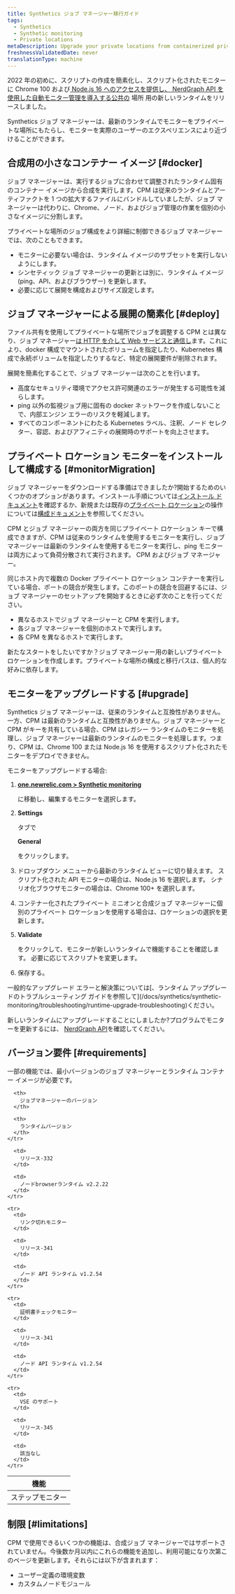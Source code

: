 ```yaml
---
title: Synthetics ジョブ マネージャー移行ガイド
tags:
  - Synthetics
  - Synthetic monitoring
  - Private locations
metaDescription: Upgrade your private locations from containerized private minion (CPM) to the synthetics job manager
freshnessValidatedDate: never
translationType: machine
---
```


2022 年の初めに、スクリプトの作成を簡素化し、スクリプト化されたモニターに Chrome 100 および[ Node.js 16](/docs/synthetics/synthetic-monitoring/using-monitors/new-runtime)[ へのアクセスを提供し、 NerdGraph API を使用した自動モニター管理を導入する公共の](/docs/apis/nerdgraph/examples/nerdgraph-synthetics-tutorial) 場所 用の新しいランタイムをリリースしました。

Synthetics ジョブ マネージャーは、最新のランタイムでモニターをプライベートな場所にもたらし、モニターを実際のユーザーのエクスペリエンスにより近づけることができます。

## 合成用の小さなコンテナー イメージ [#docker]

ジョブ マネージャーは、実行するジョブに合わせて調整されたランタイム固有のコンテナー イメージから合成を実行します。CPM は従来のランタイムとアーティファクトを 1 つの拡大するファイルにバンドルしていましたが、ジョブ マネージャーは代わりに、Chrome、ノード、およびジョブ管理の作業を個別の小さなイメージに分割します。

プライベートな場所のジョブ構成をより詳細に制御できるジョブ マネージャーでは、次のこともできます。

* モニターに必要ない場合は、ランタイム イメージのサブセットを実行しないようにします。
* シンセティック ジョブ マネージャーの更新とは別に、ランタイム イメージ (ping、API、およびブラウザー) を更新します。
* 必要に応じて展開を構成およびサイズ設定します。

## ジョブ マネージャーによる展開の簡素化 [#deploy]

ファイル共有を使用してプライベートな場所でジョブを調整する CPM とは異なり、ジョブ マネージャー[は HTTP を介して Web サービスと通信し](/docs/synthetics/synthetic-monitoring/private-locations/install-job-manager)ます。これにより、docker 構成でマウントされたボリュームを指定したり、Kubernetes 構成で永続ボリュームを指定したりするなど、特定の展開要件が削除されます。

展開を簡素化することで、ジョブ マネージャーは次のことを行います。

* 高度なセキュリティ環境でアクセス許可関連のエラーが発生する可能性を減らします。
* ping 以外の監視ジョブ用に固有の docker ネットワークを作成しないことで、内部エンジン エラーのリスクを軽減します。
* すべてのコンポーネントにわたる Kubernetes ラベル、注釈、ノード セレクター、容認、およびアフィニティの展開時のサポートを向上させます。

## プライベート ロケーション モニターをインストールして構成する [#monitorMigration]

ジョブ マネージャーをダウンロードする準備はできましたか?開始するためのいくつかのオプションがあります。インストール手順については[インストール ドキュメント](/docs/synthetics/synthetic-monitoring/private-locations/install-job-manager)を確認するか、新規または既存の[プライベート ロケーション](/docs/synthetics/synthetic-monitoring/private-locations/private-locations-overview-monitor-internal-sites-add-new-locations)の操作については[構成ドキュメント](/docs/synthetics/synthetic-monitoring/private-locations/job-manager-configuration)を参照してください。

CPM とジョブ マネージャーの両方を同じプライベート ロケーション キーで構成できますが、CPM は従来のランタイムを使用するモニターを実行し、ジョブ マネージャーは最新のランタイムを使用するモニターを実行し、ping モニターは両方によって負荷分散されて実行されます。 CPM およびジョブ マネージャー。

同じホスト内で複数の Docker プライベート ロケーション コンテナーを実行している場合、ポートの競合が発生します。このポートの競合を回避するには、ジョブ マネージャーのセットアップを開始するときに必ず次のことを行ってください。

* 異なるホストでジョブ マネージャーと CPM を実行します。
* 各ジョブ マネージャーを個別のホストで実行します。
* 各 CPM を異なるホストで実行します。

新たなスタートをしたいですか？ジョブ マネージャー用の新しいプライベート ロケーションを作成します。プライベートな場所の構成と移行パスは、個人的な好みに依存します。

## モニターをアップグレードする [#upgrade]

Synthetics ジョブ マネージャーは、従来のランタイムと互換性がありません。一方、CPM は最新のランタイムと互換性がありません。ジョブ マネージャーと CPM がキーを共有している場合、CPM はレガシー ランタイムのモニターを処理し、ジョブ マネージャーは最新のランタイムのモニターを処理します。つまり、CPM は、Chrome 100 または Node.js 16 を使用するスクリプト化されたモニターをデプロイできません。

モニターをアップグレードする場合:

1. <DoNotTranslate>**[one.newrelic.com > Synthetic monitoring](https://one.newrelic.com/synthetics-nerdlets)**</DoNotTranslate>

   に移動し、編集するモニターを選択します。

2. <DoNotTranslate>**Settings**</DoNotTranslate>

   タブで

   <DoNotTranslate>**General**</DoNotTranslate>

   をクリックします。

3. ドロップダウン メニューから最新のランタイム ビューに切り替えます。 スクリプト化された API モニターの場合は、Node.js 16 を選択します。 シナリオ化ブラウザモニターの場合は、Chrome 100+ を選択します。

4. コンテナー化されたプライベート ミニオンと合成ジョブ マネージャーに個別のプライベート ロケーションを使用する場合は、ロケーションの選択を更新します。

5. <DoNotTranslate>**Validate**</DoNotTranslate>

   をクリックして、モニターが新しいランタイムで機能することを確認します。 必要に応じてスクリプトを変更します。

6. 保存する。

<Callout variant="tip">
  一般的なアップグレード エラーと解決策については[、ランタイム アップグレードのトラブルシューティング ガイドを参照して](/docs/synthetics/synthetic-monitoring/troubleshooting/runtime-upgrade-troubleshooting)ください。
</Callout>

新しいランタイムにアップグレードすることにしましたか?プログラムでモニターを更新するには、 [NerdGraph API](/docs/apis/nerdgraph/examples/nerdgraph-synthetics-tutorial/#update-monitors)を確認してください。

## バージョン要件 [#requirements]

一部の機能では、最小バージョンのジョブ マネージャーとランタイム コンテナー イメージが必要です。

<table id="min-versions">
  <thead>
    <tr>
      <th>
        機能
      </th>

      <th>
        ジョブマネージャーのバージョン
      </th>

      <th>
        ランタイムバージョン
      </th>
    </tr>
  </thead>

  <tbody>
    <tr>
      <td>
        ステップモニター
      </td>

      <td>
        リリース-332
      </td>

      <td>
        ノードbrowserランタイム v2.2.22
      </td>
    </tr>

    <tr>
      <td>
        リンク切れモニター
      </td>

      <td>
        リリース-341
      </td>

      <td>
        ノード API ランタイム v1.2.54
      </td>
    </tr>

    <tr>
      <td>
        証明書チェックモニター
      </td>

      <td>
        リリース-341
      </td>

      <td>
        ノード API ランタイム v1.2.54
      </td>
    </tr>

    <tr>
      <td>
        VSE のサポート
      </td>

      <td>
        リリース-345
      </td>

      <td>
        該当なし
      </td>
    </tr>
  </tbody>
</table>

## 制限 [#limitations]

CPM で使用できるいくつかの機能は、合成ジョブ マネージャーではサポートされていません。今後数か月以内にこれらの機能を追加し、利用可能になり次第このページを更新します。それらには以下が含まれます：

* ユーザー定義の環境変数
* カスタムノードモジュール